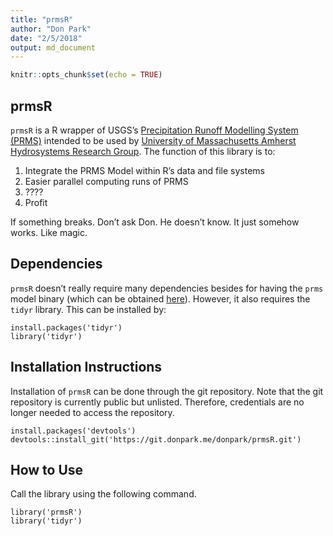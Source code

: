 ```yaml
---
title: "prmsR"
author: "Don Park"
date: "2/5/2018"
output: md_document
---
```


```r
knitr::opts_chunk$set(echo = TRUE)
```

## prmsR

`prmsR` is a R wrapper of USGS's [Precipitation Runoff Modelling System (PRMS)](https://wwwbrr.cr.usgs.gov/projects/SW_MoWS/PRMS.html) intended to be used by [University of Massachusetts Amherst Hydrosystems Research Group](http://blogs.umass.edu/hydrosystems/).  The function of this library is to:

1. Integrate the PRMS Model within R's data and file systems
2. Easier parallel computing runs of PRMS
3. ????
4. Profit

If something breaks.  Don't ask Don.  He doesn't know.  It just somehow works.  Like magic.  

## Dependencies

`prmsR` doesn't really require many dependencies besides for having the `prms` model binary (which can be obtained [here](https://wwwbrr.cr.usgs.gov/projects/SW_MoWS/PRMS.html)).  However, it also requires the `tidyr` library.  This can be installed by:
```
install.packages('tidyr')
library('tidyr')
```

## Installation Instructions

Installation of `prmsR` can be done through the git repository.  Note that the git repository is currently public but unlisted.  Therefore, credentials are no longer needed to access the repository.

```
install.packages('devtools')
devtools::install_git('https://git.donpark.me/donpark/prmsR.git')
```

## How to Use

Call the library using the following command.

```
library('prmsR')
library('tidyr')
```






